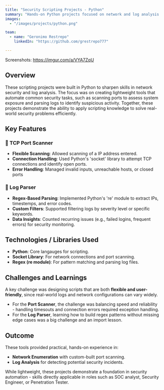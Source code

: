 ```yaml
---
title: "Security Scripting Projects - Python"
summary: "Hands-on Python projects focused on network and log analysis to strengthen scripting skills."
images: 
  - "/images/projects/python.png"

team:
  - name: "Geronimo Restrepo"
    linkedIn: "https://github.com/grestrepo777"

---
```


Screenshots: https://imgur.com/a/VYA7ZqU

## Overview

These scripting projects were built in Python to sharpen skills in network security and log analysis. The focus was on creating lightweight tools that automate common security tasks, such as scanning ports to assess system exposure and parsing logs to identify suspicious activity. Together, these projects demonstrate the ability to apply scripting knowledge to solve real-world security problems efficiently.
## Key Features

### 🔹 TCP Port Scanner
- **Flexible Scanning**: Allowed scanning of a IP address entered. 
- **Connection Handling**: Used Python's 'socket' library to attempt TCP connections and identify open ports. 
- **Error Handling**: Managed invalid inputs, unreachable hosts, or closed ports

### 🔹 Log Parser
- **Regex-Based Parsing**: Implemented Python's 're' module to extract IPs, timestemps, and error codes.
- **Custom Filters**: Supported filtering logs by severity level or specific keywords. 
- **Data Insights**: Counted recurring issues (e.g., failed logins, frequent errors) for security monitoring.


## Technologies / Libraries Used

- **Python**: Core langauges for scripting. 
- **Socket Library**: For network connections and port scanning. 
- **Regex (re module)**: For pattern matching and parsing log files. 


## Challenges and Learnings
A key challenge was designing scripts that are both **flexible and user-friendly**, since real-world logs and network configurations can vary widely. 
- For the **Port Scanner**, the challenge was balancing speed and reliability - handling timesouts and connection errors required exception handling. 
- For the **Log Parser**, learning how to build regex patterns without missing edge cases was a big challenge and an import lesson. 

## Outcome
These tools provided practical, hands-on experience in: 
- **Network Enumeration** with custom-built port scanning. 
- **Log Analysis** for detecting potential security incidents. 

While lightweight, these projects demonstrate a foundation in security automation - skills directly applicable in roles such as SOC analyst, Security Engineer, or Penetration Tester.  
